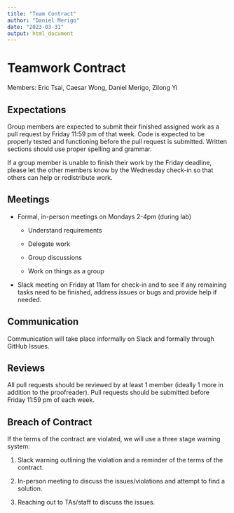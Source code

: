 ```yaml
---
title: "Team Contract"
author: "Daniel Merigo"
date: "2023-03-31"
output: html_document
---
```


# **Teamwork Contract**

Members: Eric Tsai, Caesar Wong, Daniel Merigo, Zilong Yi

## **Expectations**

Group members are expected to submit their finished assigned work as a pull request by Friday 11:59 pm of that week. Code is expected to be properly tested and functioning before the pull request is submitted. Written sections should use proper spelling and grammar.

If a group member is unable to finish their work by the Friday deadline, please let the other members know by the Wednesday check-in so that others can help or redistribute work.

## **Meetings**

-   Formal, in-person meetings on Mondays 2-4pm (during lab)

    -   Understand requirements

    -   Delegate work

    -   Group discussions

    -   Work on things as a group

-   Slack meeting on Friday at 11am for check-in and to see if any remaining tasks need to be finished, address issues or bugs and provide help if needed.\

## **Communication**

Communication will take place informally on Slack and formally through GitHub Issues.

## **Reviews**

All pull requests should be reviewed by at least 1 member (ideally 1 more in addition to the proofreader). Pull requests should be submitted before Friday 11:59 pm of each week.\

## **Breach of Contract**

If the terms of the contract are violated, we will use a three stage warning system:

1.  Slack warning outlining the violation and a reminder of the terms of the contract.

2.  In-person meeting to discuss the issues/violations and attempt to find a solution.

3.  Reaching out to TAs/staff to discuss the issues.
